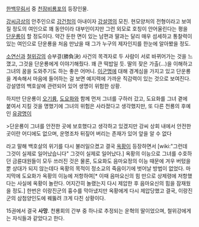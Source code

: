 [[한백무림서]] 중 [[천잠비룡포]]의 등장인물.

[[강씨금상]]의 안주인으로 [[강건청]]의 아내이자 [[강설영]]의 모친. 현모양처의 전형이라고 보여질 정도의 여인으로 꽤 동안이라 대부인이지만 그런 외모로 호칭이 안어울린다는 평을 [[단운룡]]이 할 정도이다. 약간 둔한 면이 있는 남편과 딸과는 달리 매우 섬세하고 통찰력이 있는 여인으로 단운룡을 처음 만났을 때 그가 누구의 제자인지를 한눈에 알아봤을 정도.

[[소연신]]과 [[철위강]]의 승부결(勝負決) 사건의 목격자로 두 사람이 서로 바뀌어가는 것을 느꼈고, 그것을 단운룡에게 이야기해줬다. 꽤 큰 떡밥일 듯. 딸의 잦은 가출(...)을 이해하고 그녀의 꿈을 도와주기도 하는 좋은 어머니. [[이군명]]에 대해 경계심을 가지고 있고 단운룡을 계속해서 마음에 들어하는 걸 보면 예지력에 가까운 직감력이 있는 것으로 보여진다. 강설영의 백호살에 관련되어 있어 생명이 위험한 상황.

하지만 단운룡이 [[오기륭]], [[도요화]]와 함께 먼저 그녀를 구하러 갔고, 도요화를 그녀 곁에 붙여서 지킬 것을 명했기에 그녀의 위험은 사라졌다고 생각했지만, 또 다른 천룡의 후예인 [[유광명]]이

>단운룡이 그녀를 안전한 곳에 보호했다고 생각하고 있겠지만 강씨 상회 내에서 안전한 곳이란 어디에도 없으며, 운명조차 뒤짚어 버리는 존재가 있어 앞을 알 수 없다

라고 말해 백호살의 위기를 다시 불러일으켰고 결국 [[옥황]]이 등장하면서 [wiki:"그런데 그것이 실제로 일어났습니다" 그것이 실제로 일어났다.] 옥황의 이능으로 그녀를 수호하던 금륜대원들이 모두 쓰러진 것은 물론, 도요화도 음마요정의 이능 때문에 겨우 버텼을 뿐 상대가 되지 않는데다 옥황의 목적이 정소교의 죽음이기에 벗어날 방법이 없었다. 마지막에 도요화가 옥황의 이능에 저항하여[* 이때 음마요신의 힘 만으로 상제령에 저항했다는 사실에 옥황이 놀란다. 어지간히 놀랬는지 다시 제압한 후 음마요신의 힘을 잠재웠을 정도.] 한번은 이랑진군의 흉수를 막아냈지만 옥황에게 다시 제압당했고 결국, 이랑진군의 삼첨양인도에 꿰뚫려 크게 다친 상황이다. 

15권에서 결국 '''사망'''. 천룡회의 간부 중 하나로 추정되는 운혁의 딸이었으며, 철위강에게는 자식들과 같았다고 한다.


